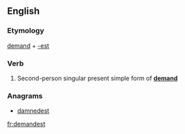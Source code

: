==English==

===Etymology===
[[demand]] + [[-est]]

===Verb===
{{head|en|verb form}}

# {{label|en|archaic}} Second-person singular present simple form of '''[[demand]]'''

===Anagrams===
* [[damnedest#English|damnedest]]

[[fr:demandest]]